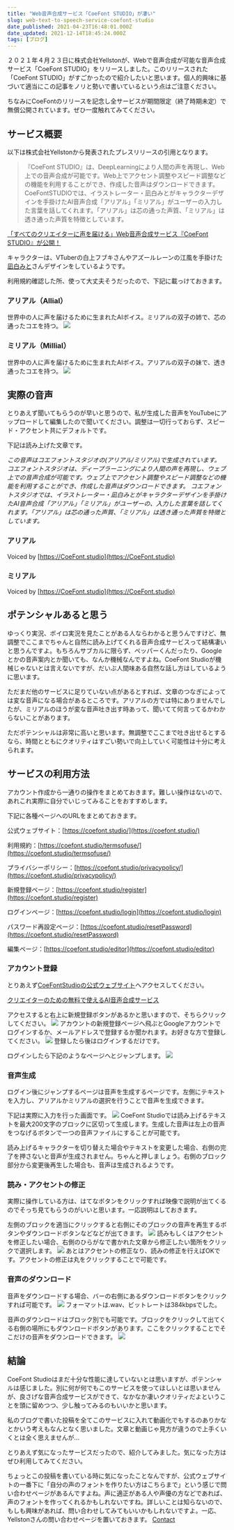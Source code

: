 ```yaml
---
title: "Web音声合成サービス「CoeFont STUDIO」が凄い"
slug: web-text-to-speech-service-coefont-studio
date_published: 2021-04-23T16:48:01.000Z
date_updated: 2021-12-14T18:45:24.000Z
tags: [ブログ]
---
```


２０２１年４月２３日に株式会社Yellstonが、Webで音声合成が可能な音声合成サービス「CoeFont STUDIO」をリリースしました。このリリースされた「CoeFont STUDIO」がすごかったので紹介したいと思います。個人的興味に基づいて適当にこの記事をノリと勢いで書いているという点はご注意ください。

ちなみにCoeFontのリリースを記念し全サービスが期間限定（終了時期未定）で無償公開されています。ぜひ一度触れてみてください。

## サービス概要

以下は株式会社Yellstonから発表されたプレスリリースの引用となります。

> 『CoeFont STUDIO』は、DeepLearningにより人間の声を再現し、Web上での音声合成が可能です。Web上でアクセント調整やスピード調整などの機能を利用することができ、作成した音声はダウンロードできます。‌‌‌‌CoeFontSTUDIOでは、イラストレーター・凪白みとがキャラクターデザインを手掛けたAI音声合成「アリアル」「ミリアル」がユーザーの入力した言葉を話してくれます。「アリアル」は芯の通った声質、「ミリアル」は透き通った声質を特徴としています。

[「すべてのクリエイターに声を届ける」Web音声合成サービス『CoeFont STUDIO』が公開！](https://prtimes.jp/main/html/rd/p/000000001.000078329.html)

キャラクターは、VTuberの白上フブキさんやアズールレーンの江風を手掛けた[凪白みと](https://twitter.com/lemon_mito)さんデザインをしているようです。

利用規約確認した所、使って大丈夫そうだったので、下記に載っけておきます。

### アリアル（Allial）

世界中の人に声を届けるために生まれたAIボイス。‌‌ミリアルの双子の姉で、芯の通ったコエを持つ。
![](https://i.imgur.com/rcB7AdX.png)
### ‌ミリアル（Millial）

世界中の人に声を届けるために生まれたAIボイス。‌‌アリアルの双子の妹で、透き通ったコエを持つ。
![](https://i.imgur.com/4CcCj3c.png)
## 実際の音声

とりあえず聞いてもらうのが早いと思うので、私が生成した音声をYouTubeにアップロードして編集したので聞いてください。調整は一切行っておらず、スピード・アクセント共にデフォルトです。

下記は読み上げた文章です。

*この音声はコエフォントスタジオの(アリアル/ミリアル)で生成されています。
コエフォントスタジオは、ディープラーニングにより人間の声を再現し、ウェブ上での音声合成が可能です。ウェブ上でアクセント調整やスピード調整などの機能を利用することができ、作成した音声はダウンロードできます。
コエフォントスタジオでは、イラストレーター・凪白みとがキャラクターデザインを手掛けたAI音声合成「アリアル」「ミリアル」がユーザーの、入力した言葉を話してくれます。「アリアル」は芯の通った声質、「ミリアル」は透き通った声質を特徴としています。*

### アリアル

Voiced by [https://CoeFont.studio](https://CoeFont.studio)

### ミリアル

Voiced by [https://CoeFont.studio](https://CoeFont.studio)

## ポテンシャルあると思う

ゆっくり実況、ボイロ実況を見たことがある人ならわかると思うんですけど、無調整でここまでちゃんと自然に読み上げてくれる音声合成サービスって結構凄いと思うんですよ。もちろんサブカルに限らず、ペッパーくんだったり、Googleとかの音声案内とか聞いても、なんか機械なんですよね。CoeFont Studioが機械じゃないとは言えないですが、だいぶ人間味ある自然な話し方はしているように思います。

ただまだ他のサービスに足りていない点があるとすれば、文章のつなぎによっては変な音声になる場合があるところです。アリアルの方では特にありませんでしたが、ミリアルのほうが変な音声吐き出す時あって、聞いてて何言ってるかわからないことがあります。

ただポテンシャルは非常に高いと思います。無調整でここまで吐き出せるとするなら、時間とともにクオリティはすごい勢いで向上していく可能性は十分に考えられます。

## サービスの利用方法

アカウント作成から一通りの操作をまとめておきます。難しい操作はないので、あれこれ実際に自分でいじってみることをおすすめします。

下記に各種ページへのURLをまとめておきます。

公式ウェブサイト：[https://coefont.studio/](https://coefont.studio/)

利用規約：[https://coefont.studio/termsofuse/](https://coefont.studio/termsofuse/)

プライバシーポリシー：[https://coefont.studio/privacypolicy/](https://coefont.studio/privacypolicy/)

新規登録ページ：[https://coefont.studio/register](https://coefont.studio/register)

ログインページ：[https://coefont.studio/login](https://coefont.studio/login)

パスワード再設定ページ：[https://coefont.studio/resetPassword](https://coefont.studio/resetPassword)

編集ページ：[https://coefont.studio/editor](https://coefont.studio/editor)

### アカウント登録

とりあえず[CoeFontStudioの公式ウェブサイト](https://coefont.studio/)へアクセスしてください。

[クリエイターのための無料で使えるAI音声合成サービス](https://coefont.studio/)

アクセスすると右上に新規登録ボタンがあるかと思いますので、そちらクリックしてください。
![](https://i.imgur.com/JsBWb2W.png)
アカウントの新規登録ページへ飛ぶとGoogleアカウントでログインするか、メールアドレスで登録するか聞かれます。お好きな方で登録してください。
![](https://i.imgur.com/7LHLfqp.png)
登録したら後はログインするだけです。

ログインしたら下記のようなページへとジャンプします。
![](https://i.imgur.com/avkq9bp.png)
### 音声生成

ログイン後にジャンプするページは音声を生成するページです。左側にテキストを入力し、アリアルかミリアルの選択を行うことで音声を生成できます。

下記は実際に入力を行った画面です。
![](https://i.imgur.com/bF3Y2dr.png)
CoeFont Studioでは読み上げるテキストを最大200文字のブロックに区切って生成します。生成した音声は左上の音声をつなげるボタンで一つの音声ファイルにすることが可能です。

読み上げるキャラクターを切り替えた場合やテキストを変更した場合、右側の完了を押さないと音声が生成されません。ちゃんと押しましょう。右側のブロック部分から変更後再生した場合も、音声は生成されるようです。

### 読み・アクセントの修正

実際に操作している方は、はてなボタンをクリックすれば映像で説明が出てくるのでそっち見てもらうのがいいと思います。一応説明はしておきます。

左側のブロックを適当にクリックすると右側にそのブロックの音声を再生するボタンやダウンロードボタンなどなどが出てきます。
![](https://i.imgur.com/F4CzcUc.png)
読みもしくはアクセントを修正したい場合、右側のひらがなで書かれた文章から修正したい箇所をクリックで選択します。
![](https://i.imgur.com/Aobp9w5.gif)
あとはアクセントの修正なり、読みの修正を行えばOKです。アクセントの修正は丸をクリックすることで可能です。

### 音声のダウンロード

音声をダウンロードする場合、バーの右側にあるダウンロードボタンをクリックすれば可能です。
![](https://i.imgur.com/W7Yxpjd.png)
フォーマットは.wav、ビットレートは384kbpsでした。

音声のダウンロードはブロック別でも可能です。ブロックをクリックして出てくる右側の場所にもダウンロードボタンがあります。ここをクリックすることでそこだけの音声をダウンロードできます。
![](https://i.imgur.com/F4CzcUc.png)
## 結論

CoeFont Studioはまだ十分な性能に達していないとは思いますが、ポテンシャルは感じました。別に何が何でもこのサービスを使ってほしいとは思いませんが、良さげな音声合成サービスができて、なかなか凄いクオリティだよということを頭に留めつつ、少し触ってみるのもいいかと思います。

私のブログで書いた投稿を全てこのサービスに入れて動画化でもするのありかなとかいう考えもなんとなく思いました。文章と動画じゃ見方が違うので上手くいくとは全く思えませんが...

とりあえず気になったサービスだったので、紹介してみました。気になった方はぜひ利用してみてください。

ちょっとこの投稿を書いている時に気になったことなんですが、公式ウェブサイトの一番下に「自分の声のフォントを作りたい方はこちらまで」という感じで問い合わせページがあるんですよね。声に適正がある人や声優の方などであれば、声のフォントを作ってくれるかもしれないですね。詳しいことは知らないので、もしも興味があれば、問い合わせしてみてもいいかもしれないですよ。一応、Yellstonさんの問い合わせページを置いておきます。
[Contact](https://www.yellston.com/contact/)
